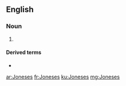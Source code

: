 {{also|joneses}}

==English==

===Noun===
{{head|en|noun plural form}}

# {{plural of|Jones|lang=en}}

====Derived terms====
* {{l|en|keep up with the Joneses}}

{{cln|en|plurals ending in "-es"}}
[[ar:Joneses]]
[[fr:Joneses]]
[[ku:Joneses]]
[[mg:Joneses]]